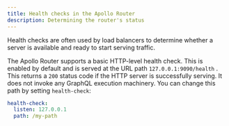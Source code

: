```yaml
---
title: Health checks in the Apollo Router
description: Determining the router's status
---
```


Health checks are often used by load balancers to determine whether a server is available and ready to start serving traffic.

The Apollo Router supports a basic HTTP-level health check. This is enabled by default and is served at the URL path `127.0.0.1:9090/health` . This returns a `200` status code if the HTTP server is successfully serving. It does not invoke any GraphQL execution machinery.
You can change this path by setting `health-check`:
```yaml title="router.yaml"
health-check:
  listen: 127.0.0.1
  path: /my-path
```
